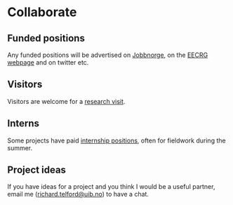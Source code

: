 # Collaborate

## Funded positions

Any funded positions will be advertised on [Jobbnorge](https://www.jobbnorge.no/search/en?OrderBy=Published&Period=All&employer=724#1), on the [EECRG webpage](https://www.uib.no/en/rg/EECRG) and on twitter etc.

## Visitors

Visitors are welcome for a [research visit](https://www.uib.no/en/rg/EECRG/56976/visiting-lab).

## Interns

Some projects have paid [internship positions](https://www.uib.no/en/rg/EECRG/131653/want-be-intern), often for fieldwork during the summer.

## Project ideas

If you have ideas for a project and you think I would be a useful partner, email me ([richard.telford@uib.no](mailto:richard.telford@uib.no)) to have a chat.